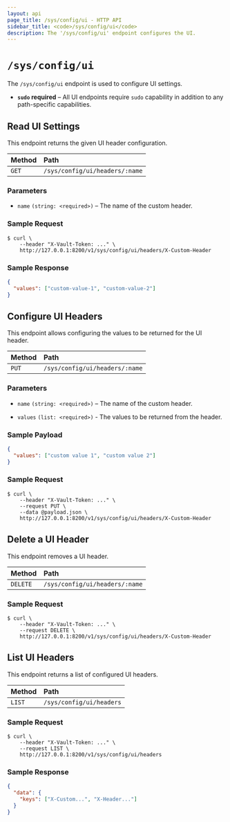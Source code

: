 ```yaml
---
layout: api
page_title: /sys/config/ui - HTTP API
sidebar_title: <code>/sys/config/ui</code>
description: The '/sys/config/ui' endpoint configures the UI.
---
```


# `/sys/config/ui`

The `/sys/config/ui` endpoint is used to configure UI settings.

- **`sudo` required** – All UI endpoints require `sudo` capability in
  addition to any path-specific capabilities.

## Read UI Settings

This endpoint returns the given UI header configuration.

| Method | Path                           |
| :----- | :----------------------------- |
| `GET`  | `/sys/config/ui/headers/:name` |

### Parameters

- `name` `(string: <required>)` – The name of the custom header.

### Sample Request

```shell-session
$ curl \
    --header "X-Vault-Token: ..." \
    http://127.0.0.1:8200/v1/sys/config/ui/headers/X-Custom-Header
```

### Sample Response

```json
{
  "values": ["custom-value-1", "custom-value-2"]
}
```

## Configure UI Headers

This endpoint allows configuring the values to be returned for the UI header.

| Method | Path                           |
| :----- | :----------------------------- |
| `PUT`  | `/sys/config/ui/headers/:name` |

### Parameters

- `name` `(string: <required>)` – The name of the custom header.

- `values` `(list: <required>)` - The values to be returned from the header.

### Sample Payload

```json
{
  "values": ["custom value 1", "custom value 2"]
}
```

### Sample Request

```shell-session
$ curl \
    --header "X-Vault-Token: ..." \
    --request PUT \
    --data @payload.json \
    http://127.0.0.1:8200/v1/sys/config/ui/headers/X-Custom-Header
```

## Delete a UI Header

This endpoint removes a UI header.

| Method   | Path                           |
| :------- | :----------------------------- |
| `DELETE` | `/sys/config/ui/headers/:name` |

### Sample Request

```shell-session
$ curl \
    --header "X-Vault-Token: ..." \
    --request DELETE \
    http://127.0.0.1:8200/v1/sys/config/ui/headers/X-Custom-Header
```

## List UI Headers

This endpoint returns a list of configured UI headers.

| Method | Path                     |
| :----- | :----------------------- |
| `LIST` | `/sys/config/ui/headers` |

### Sample Request

```shell-session
$ curl \
    --header "X-Vault-Token: ..." \
    --request LIST \
    http://127.0.0.1:8200/v1/sys/config/ui/headers
```

### Sample Response

```json
{
  "data": {
    "keys": ["X-Custom...", "X-Header..."]
  }
}
```

